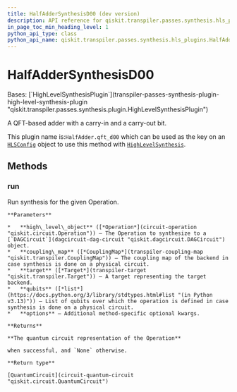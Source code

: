 ```yaml
---
title: HalfAdderSynthesisD00 (dev version)
description: API reference for qiskit.transpiler.passes.synthesis.hls_plugins.HalfAdderSynthesisD00 in the dev version of qiskit
in_page_toc_min_heading_level: 1
python_api_type: class
python_api_name: qiskit.transpiler.passes.synthesis.hls_plugins.HalfAdderSynthesisD00
---
```


# HalfAdderSynthesisD00

<Class id="qiskit.transpiler.passes.synthesis.hls_plugins.HalfAdderSynthesisD00" isDedicatedPage={true} github="https://github.com/Qiskit/qiskit/tree/main/qiskit/transpiler/passes/synthesis/hls_plugins.py#L1456-L1467" signature="qiskit.transpiler.passes.synthesis.hls_plugins.HalfAdderSynthesisD00" modifiers="class">
  Bases: [`HighLevelSynthesisPlugin`](transpiler-passes-synthesis-plugin-high-level-synthesis-plugin "qiskit.transpiler.passes.synthesis.plugin.HighLevelSynthesisPlugin")

  A QFT-based adder with a carry-in and a carry-out bit.

  This plugin name is:`HalfAdder.qft_d00` which can be used as the key on an [`HLSConfig`](transpiler-passes-hls-config "qiskit.transpiler.passes.HLSConfig") object to use this method with [`HighLevelSynthesis`](transpiler-passes-high-level-synthesis "qiskit.transpiler.passes.HighLevelSynthesis").

  ## Methods

  ### run

  <Function id="qiskit.transpiler.passes.synthesis.hls_plugins.HalfAdderSynthesisD00.run" github="https://github.com/Qiskit/qiskit/tree/main/qiskit/transpiler/passes/synthesis/hls_plugins.py#L1463-L1467" signature="run(high_level_object, coupling_map=None, target=None, qubits=None, **options)">
    Run synthesis for the given Operation.

    **Parameters**

    *   **high\_level\_object** ([*Operation*](circuit-operation "qiskit.circuit.Operation")) – The Operation to synthesize to a [`DAGCircuit`](dagcircuit-dag-circuit "qiskit.dagcircuit.DAGCircuit") object.
    *   **coupling\_map** ([*CouplingMap*](transpiler-coupling-map "qiskit.transpiler.CouplingMap")) – The coupling map of the backend in case synthesis is done on a physical circuit.
    *   **target** ([*Target*](transpiler-target "qiskit.transpiler.Target")) – A target representing the target backend.
    *   **qubits** ([*list*](https://docs.python.org/3/library/stdtypes.html#list "(in Python v3.13)")) – List of qubits over which the operation is defined in case synthesis is done on a physical circuit.
    *   **options** – Additional method-specific optional kwargs.

    **Returns**

    **The quantum circuit representation of the Operation**

    when successful, and `None` otherwise.

    **Return type**

    [QuantumCircuit](circuit-quantum-circuit "qiskit.circuit.QuantumCircuit")
  </Function>
</Class>


